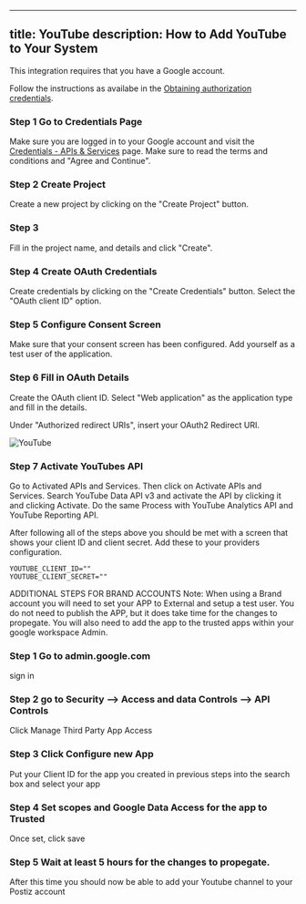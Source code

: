 
---
title: YouTube
description: How to Add YouTube to Your System
---


<Callout>
This integration requires that you have a Google account.
</Callout>

Follow the instructions as availabe in the [Obtaining authorization credentials](https://developers.google.com/youtube/registering_an_application).

<Steps>

### Step 1 Go to Credentials Page
Make sure you are logged in to your Google account and visit the [Credentials - APIs & Services](https://console.cloud.google.com/projectselector2/apis/credentials) page. Make sure to read the terms and conditions and "Agree and Continue".

### Step 2 Create Project
Create a new project by clicking on the "Create Project" button.

### Step 3
Fill in the project name, and details and click "Create".

### Step 4 Create OAuth Credentials
Create credentials by clicking on the "Create Credentials" button. Select the "OAuth client ID" option.

### Step 5 Configure Consent Screen
Make sure that your consent screen has been configured. Add yourself as a test user of the application.

### Step 6 Fill in OAuth Details
Create the OAuth client ID. Select "Web application" as the application type and fill in the details.

<OAuth2Redirect provider = "youtube" />

Under "Authorized redirect URIs", insert your OAuth2 Redirect URI.

![YouTube](/public/images/providers/youtube/youtube-001.png)

### Step 7 Activate YouTubes API
Go to Activated APIs and Services. Then click on Activate APIs and Services. Search YouTube Data API v3 and activate the API by clicking it and clicking Activate.
Do the same Process with YouTube Analytics API and YouTube Reporting API.

</Steps>

After following all of the steps above you should be met with a screen that shows your client ID and client secret. Add these to your providers configuration.

```env
YOUTUBE_CLIENT_ID=""
YOUTUBE_CLIENT_SECRET=""
```

ADDITIONAL STEPS FOR BRAND ACCOUNTS
Note: When using a Brand account you will need to set your APP to External and setup a test user.
You do not need to publish the APP, but it does take time for the changes to propegate. 
You will also need to add the app to the trusted apps within your google workspace Admin. 

### Step 1 Go to admin.google.com
sign in

### Step 2 go to Security --> Access and data Controls --> API Controls
Click Manage Third Party App Access

### Step 3 Click Configure new App
Put your Client ID for the app you created in previous steps into the search box and select your app

### Step 4 Set scopes and Google Data Access for the app to Trusted
Once set, click save

### Step 5 Wait at least 5 hours for the changes to propegate.
After this time you should now be able to add your Youtube channel to your Postiz account
